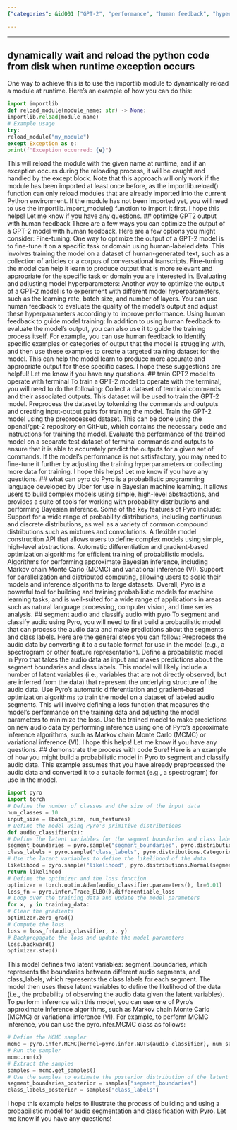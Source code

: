 ```yaml
---
{"categories": &id001 ["GPT-2", "performance", "human feedback", "hyperparameter adjustments", "Pyro", "probabilistic programming", "audio segmentation", "classification", "MCMC", "variational inference"], "category": "Probabilistic Programming", "date": "2022-12-16 14:50:48", "description": "This article explores techniques for improving the performance of GPT-2, a popular language model. By incorporating human feedback and fine-tuning hyperparameters, the model's capabilities can be further enhanced. Additionally, the article delves into using Pyro, a probabilistic programming framework, to address tasks such as audio segmentation and classification through advanced algorithms like MCMC and variational inference.", "tags": *id001, "title": "pyro audio segmentation and classification"}

---
```


------
## dynamically wait and reload the python code from disk when runtime exception occurs
One way to achieve this is to use the importlib module to dynamically reload a module at runtime. Here's an example of how you can do this:
```python
import importlib
def reload_module(module_name: str) -> None:
importlib.reload(module_name)
# Example usage
try:
reload_module("my_module")
except Exception as e:
print(f"Exception occurred: {e}")
```
This will reload the module with the given name at runtime, and if an exception occurs during the reloading process, it will be caught and handled by the except block.
Note that this approach will only work if the module has been imported at least once before, as the importlib.reload() function can only reload modules that are already imported into the current Python environment. If the module has not been imported yet, you will need to use the importlib.import_module() function to import it first.
I hope this helps! Let me know if you have any questions.
## optimize GPT2 output with human feedback
There are a few ways you can optimize the output of a GPT-2 model with human feedback. Here are a few options you might consider:
Fine-tuning: One way to optimize the output of a GPT-2 model is to fine-tune it on a specific task or domain using human-labeled data. This involves training the model on a dataset of human-generated text, such as a collection of articles or a corpus of conversational transcripts. Fine-tuning the model can help it learn to produce output that is more relevant and appropriate for the specific task or domain you are interested in.
Evaluating and adjusting model hyperparameters: Another way to optimize the output of a GPT-2 model is to experiment with different model hyperparameters, such as the learning rate, batch size, and number of layers. You can use human feedback to evaluate the quality of the model's output and adjust these hyperparameters accordingly to improve performance.
Using human feedback to guide model training: In addition to using human feedback to evaluate the model's output, you can also use it to guide the training process itself. For example, you can use human feedback to identify specific examples or categories of output that the model is struggling with, and then use these examples to create a targeted training dataset for the model. This can help the model learn to produce more accurate and appropriate output for these specific cases.
I hope these suggestions are helpful! Let me know if you have any questions.
## train GPT2 model to operate with terminal
To train a GPT-2 model to operate with the terminal, you will need to do the following:
Collect a dataset of terminal commands and their associated outputs. This dataset will be used to train the GPT-2 model.
Preprocess the dataset by tokenizing the commands and outputs and creating input-output pairs for training the model.
Train the GPT-2 model using the preprocessed dataset. This can be done using the openai/gpt-2 repository on GitHub, which contains the necessary code and instructions for training the model.
Evaluate the performance of the trained model on a separate test dataset of terminal commands and outputs to ensure that it is able to accurately predict the outputs for a given set of commands.
If the model's performance is not satisfactory, you may need to fine-tune it further by adjusting the training hyperparameters or collecting more data for training.
I hope this helps! Let me know if you have any questions.
## what can pyro do
Pyro is a probabilistic programming language developed by Uber for use in Bayesian machine learning. It allows users to build complex models using simple, high-level abstractions, and provides a suite of tools for working with probability distributions and performing Bayesian inference.
Some of the key features of Pyro include:
Support for a wide range of probability distributions, including continuous and discrete distributions, as well as a variety of common compound distributions such as mixtures and convolutions.
A flexible model construction API that allows users to define complex models using simple, high-level abstractions.
Automatic differentiation and gradient-based optimization algorithms for efficient training of probabilistic models.
Algorithms for performing approximate Bayesian inference, including Markov chain Monte Carlo (MCMC) and variational inference (VI).
Support for parallelization and distributed computing, allowing users to scale their models and inference algorithms to large datasets.
Overall, Pyro is a powerful tool for building and training probabilistic models for machine learning tasks, and is well-suited for a wide range of applications in areas such as natural language processing, computer vision, and time series analysis.
## segment audio and classify audio with pyro
To segment and classify audio using Pyro, you will need to first build a probabilistic model that can process the audio data and make predictions about the segments and class labels. Here are the general steps you can follow:
Preprocess the audio data by converting it to a suitable format for use in the model (e.g., a spectrogram or other feature representation).
Define a probabilistic model in Pyro that takes the audio data as input and makes predictions about the segment boundaries and class labels. This model will likely include a number of latent variables (i.e., variables that are not directly observed, but are inferred from the data) that represent the underlying structure of the audio data.
Use Pyro's automatic differentiation and gradient-based optimization algorithms to train the model on a dataset of labeled audio segments. This will involve defining a loss function that measures the model's performance on the training data and adjusting the model parameters to minimize the loss.
Use the trained model to make predictions on new audio data by performing inference using one of Pyro's approximate inference algorithms, such as Markov chain Monte Carlo (MCMC) or variational inference (VI).
I hope this helps! Let me know if you have any questions.
## demonstrate the process with code
Sure! Here is an example of how you might build a probabilistic model in Pyro to segment and classify audio data. This example assumes that you have already preprocessed the audio data and converted it to a suitable format (e.g., a spectrogram) for use in the model.
```python
import pyro
import torch
# Define the number of classes and the size of the input data
num_classes = 10
input_size = (batch_size, num_features)
# Define the model using Pyro's primitive distributions
def audio_classifier(x):
# Define the latent variables for the segment boundaries and class labels
segment_boundaries = pyro.sample("segment_boundaries", pyro.distributions.Uniform(0, 1))
class_labels = pyro.sample("class_labels", pyro.distributions.Categorical(torch.ones(num_classes)/num_classes))
# Use the latent variables to define the likelihood of the data
likelihood = pyro.sample("likelihood", pyro.distributions.Normal(segment_boundaries, class_labels), obs=x)
return likelihood
# Define the optimizer and the loss function
optimizer = torch.optim.Adam(audio_classifier.parameters(), lr=0.01)
loss_fn = pyro.infer.Trace_ELBO().differentiable_loss
# Loop over the training data and update the model parameters
for x, y in training_data:
# Clear the gradients
optimizer.zero_grad()
# Compute the loss
loss = loss_fn(audio_classifier, x, y)
# Backpropagate the loss and update the model parameters
loss.backward()
optimizer.step()
```
This model defines two latent variables: segment_boundaries, which represents the boundaries between different audio segments, and class_labels, which represents the class labels for each segment. The model then uses these latent variables to define the likelihood of the data (i.e., the probability of observing the audio data given the latent variables).
To perform inference with this model, you can use one of Pyro's approximate inference algorithms, such as Markov chain Monte Carlo (MCMC) or variational inference (VI). For example, to perform MCMC inference, you can use the pyro.infer.MCMC class as follows:
```python
# Define the MCMC sampler
mcmc = pyro.infer.MCMC(kernel=pyro.infer.NUTS(audio_classifier), num_samples=1000, warmup_steps=100)
# Run the sampler
mcmc.run(x)
# Extract the samples
samples = mcmc.get_samples()
# Use the samples to estimate the posterior distribution of the latent variables
segment_boundaries_posterior = samples["segment_boundaries"]
class_labels_posterior = samples["class_labels"]
```
I hope this example helps to illustrate the process of building and using a probabilistic model for audio segmentation and classification with Pyro. Let me know if you have any questions!
